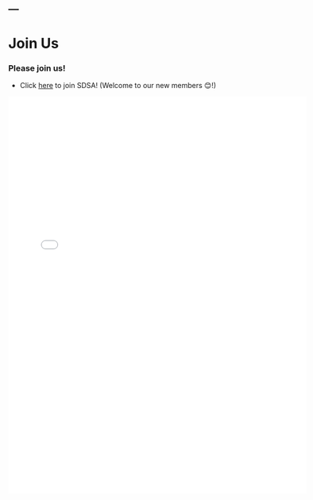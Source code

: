 ---
---

<h1> Join Us </h1>
### Please join us!

* Click [here](https://form.jotform.com/zzlalo/friends-of-sdsa) to join SDSA! (Welcome to our new members 😊!)



<embed src="files/SDSA flyer v2.pdf#toolbar=0" width="600px" height="800px"
    scrolling="auto"/>




